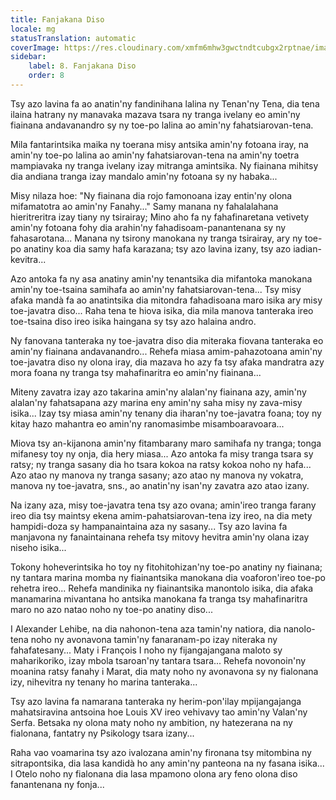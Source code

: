 ```yaml
---
title: Fanjakana Diso
locale: mg
statusTranslation: automatic
coverImage: https://res.cloudinary.com/xmfm6mhw3gwctndtcubgx2rptnae/image/upload/v1740468922/small_cover_tratado_de_psicologia_revolucionaria_a4c0dca4e0.webp
sidebar:
    label: 8. Fanjakana Diso
    order: 8
---
```

Tsy azo lavina fa ao anatin'ny fandinihana lalina ny Tenan'ny Tena, dia tena ilaina hatrany ny manavaka mazava tsara ny tranga ivelany eo amin'ny fiainana andavanandro sy ny toe-po lalina ao amin'ny fahatsiarovan-tena.

Mila fantarintsika maika ny toerana misy antsika amin'ny fotoana iray, na amin'ny toe-po lalina ao amin'ny fahatsiarovan-tena na amin'ny toetra mampiavaka ny tranga ivelany izay mitranga amintsika. Ny fiainana mihitsy dia andiana tranga izay mandalo amin'ny fotoana sy ny habaka...

Misy nilaza hoe: "Ny fiainana dia rojo famonoana izay entin'ny olona mifamatotra ao amin'ny Fanahy..." Samy manana ny fahalalahana hieritreritra izay tiany ny tsirairay; Mino aho fa ny fahafinaretana vetivety amin'ny fotoana fohy dia arahin'ny fahadisoam-panantenana sy ny fahasarotana... Manana ny tsirony manokana ny tranga tsirairay, ary ny toe-po anatiny koa dia samy hafa karazana; tsy azo lavina izany, tsy azo iadian-kevitra...

Azo antoka fa ny asa anatiny amin'ny tenantsika dia mifantoka manokana amin'ny toe-tsaina samihafa ao amin'ny fahatsiarovan-tena... Tsy misy afaka mandà fa ao anatintsika dia mitondra fahadisoana maro isika ary misy toe-javatra diso... Raha tena te hiova isika, dia mila manova tanteraka ireo toe-tsaina diso ireo isika haingana sy tsy azo halaina andro.

Ny fanovana tanteraka ny toe-javatra diso dia miteraka fiovana tanteraka eo amin'ny fiainana andavanandro... Rehefa miasa amim-pahazotoana amin'ny toe-javatra diso ny olona iray, dia mazava ho azy fa tsy afaka mandratra azy mora foana ny tranga tsy mahafinaritra eo amin'ny fiainana...

Miteny zavatra izay azo takarina amin'ny alalan'ny fiainana azy, amin'ny alalan'ny fahatsapana azy marina eny amin'ny saha misy ny zava-misy isika... Izay tsy miasa amin'ny tenany dia iharan'ny toe-javatra foana; toy ny kitay hazo mahantra eo amin'ny ranomasimbe misamboaravoara...

Miova tsy an-kijanona amin'ny fitambarany maro samihafa ny tranga; tonga mifanesy toy ny onja, dia hery miasa... Azo antoka fa misy tranga tsara sy ratsy; ny tranga sasany dia ho tsara kokoa na ratsy kokoa noho ny hafa... Azo atao ny manova ny tranga sasany; azo atao ny manova ny vokatra, manova ny toe-javatra, sns., ao anatin'ny isan'ny zavatra azo atao izany.

Na izany aza, misy toe-javatra tena tsy azo ovana; amin'ireo tranga farany ireo dia tsy maintsy ekena amim-pahatsiarovan-tena izy ireo, na dia mety hampidi-doza sy hampanaintaina aza ny sasany... Tsy azo lavina fa manjavona ny fanaintainana rehefa tsy mitovy hevitra amin'ny olana izay niseho isika...

Tokony hoheverintsika ho toy ny fitohitohizan'ny toe-po anatiny ny fiainana; ny tantara marina momba ny fiainantsika manokana dia voaforon'ireo toe-po rehetra ireo... Rehefa mandinika ny fiainantsika manontolo isika, dia afaka manamarina mivantana ho antsika manokana fa tranga tsy mahafinaritra maro no azo natao noho ny toe-po anatiny diso...

I Alexander Lehibe, na dia nahonon-tena aza tamin'ny natiora, dia nanolo-tena noho ny avonavona tamin'ny fanaranam-po izay niteraka ny fahafatesany... Maty i François I noho ny fijangajangana maloto sy maharikoriko, izay mbola tsaroan'ny tantara tsara... Rehefa novonoin'ny moanina ratsy fanahy i Marat, dia maty noho ny avonavona sy ny fialonana izy, nihevitra ny tenany ho marina tanteraka...

Tsy azo lavina fa namarana tanteraka ny herim-pon'ilay mpijangajanga mahatsiravina antsoina hoe Louis XV ireo vehivavy tao amin'ny Valan'ny Serfa. Betsaka ny olona maty noho ny ambition, ny hatezerana na ny fialonana, fantatry ny Psikology tsara izany...

Raha vao voamarina tsy azo ivalozana amin'ny fironana tsy mitombina ny sitrapontsika, dia lasa kandidà ho any amin'ny panteona na ny fasana isika... I Otelo noho ny fialonana dia lasa mpamono olona ary feno olona diso fanantenana ny fonja...

